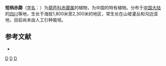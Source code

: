 {{Speciesbox 
| taxon = Thladiantha sessilifolia
| authority = Hand.-Mazz.
| subdivision_ranks =[[变种|变种]]
| subdivision =
* 短柄赤瓟 ''T. s.'' var. ''sessilifolia''
* [[沧源赤瓟|沧源赤瓟]] ''T. s.'' var. ''longipes''
}}

'''短柄赤瓟'''（[[学名|学名]]：{{lang|la|''Thladiantha sessilifolia''}}）为[[葫芦科|葫芦科]][[赤瓟属|赤瓟属]]的植物，为中国的特有植物。分布于[[中国大陆|中国大陆]]的[[四川|四川]]等地，生长于海拔1,800米至2,300米的地区，常生长在山坡灌丛和沟边湿地，目前尚未由人工引种栽培。

== 参考文献 ==
<div class="references-small">
* {{cite web| url =http://www.bioinfo.cn/db05/KmzwSpecies.php?action=view&id=7434| title =短柄赤瓟（原变种）| work =《中国高等植物数据库全库》| publisher =中国科学院微生物研究所| author =昆明植物研究所| accessdate =2009-02-24| deadurl =yes| archiveurl =https://web.archive.org/web/20160305085749/http://www.bioinfo.cn/db05/KmzwSpecies.php?action=view&id=7434| archivedate =2016-03-05}}
</div>
{{Taxonbar|from=Q15227287}}

[[Category:赤瓟属|D]]
[[Category:中國特有植物|D]]
[[Category:四川植物|D]]